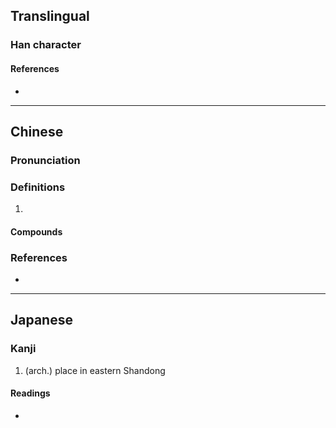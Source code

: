 {{also|玡}}
{{character info/new}}
==Translingual==

===Han character===
{{Han char|rn=96|rad=玉|as=07|sn=11|four=17127|canj=MGMHL|ids=⿰𤣩邪}}

====References====
* {{Han ref|kx=0733.090|dkj=21018|dj=1146.010|hdz=21110.090|uh=740A|ud=29706|bh=B278|bd=45688}}

----

==Chinese==
{{zh-forms}}

===Pronunciation===
{{zh-pron
|m=琊
|c=ngaa4,je4
|cat=
}}

===Definitions===
{{zh-hanzi}}

# {{zh-only|瑯琊}}

====Compounds====
{{zh-der|瑯琊|瑯琊山}}

===References===
* {{R:yue:mfccd}}

----

==Japanese==

===Kanji===
{{ja-kanji|grade=|rs=玉07}}

# (arch.) place in eastern Shandong

====Readings====
* {{ja-readings|on=[[や]] (ya)|kun=|nanori=}}